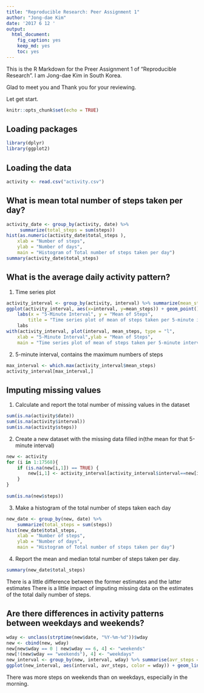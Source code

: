 ```yaml
---
title: "Reproducible Research: Peer Assignment 1"
author: "Jong-dae Kim"
date: '2017 6 12 '
output: 
  html_document: 
    fig_caption: yes
    keep_md: yes
    toc: yes
---
```

This is the R Markdown for the Preer Assignment 1 of "Reproducible Research".
I am Jong-dae Kim in South Korea.

Glad to meet you and Thank you for your reviewing.

Let get start.



```r
knitr::opts_chunk$set(echo = TRUE)
```

## Loading packages
```r
library(dplyr)
library(ggplot2)
```



## Loading the data
```r
activity <- read.csv("activity.csv")
```



## What is mean total number of steps taken per day?
```r
activity_date <- group_by(activity, date) %>%
     summarize(total_steps = sum(steps))
hist(as.numeric(activity_date$total_steps ),
    xlab = "Number of steps",
    ylab = "Number of days",
    main = "Histogram of Total number of steps taken per day")
summary(activity_date$total_steps)
```



## What is the average daily activity pattern?
1. Time series plot
```r
activity_interval <- group_by(activity, interval) %>% summarize(mean_steps = mean(steps, na.rm=TRUE))
ggplot(activity_interval, aes(x=interval, y=mean_steps)) + geom_point() +
    labs(x = "5-Minute Interval", y = "Mean of Steps", 
        title = "Time series plot of mean of steps taken per 5-minute interval")
    labs
with(activity_interval, plot(interval, mean_steps, type = "l", 
    xlab = "5-Minute Interval",ylab = "Mean of Steps",
    main = "Time series plot of mean of steps taken per 5-minute interval") )
```

2. 5-minute interval, contains the maximum numbers of steps
```r
max_interval <- which.max(activity_interval$mean_steps)
activity_interval[max_interval,]
```


## Imputing missing values

1. Calculate and report the total number of missing values in the dataset 
```r
sum(is.na(activity$date))
sum(is.na(activity$interval))
sum(is.na(activity$steps))
```

2. Create a new dataset with the missing data filled in(the mean for that 5-minute interval)
```r
new <- activity
for (i in 1:17568){
    if (is.na(new[i,1]) == TRUE) {
        new[i,1] <- activity_interval[activity_interval$interval==new[i,3], 2]
    }
}
   
sum(is.na(new$steps))

```

3. Make a histogram of the total number of steps taken each day 

```r
new_date <- group_by(new, date) %>%
    summarize(total_steps = sum(steps))
hist(new_date$total_steps,     
    xlab = "Number of steps",
    ylab = "Number of days",
    main = "Histogram of Total number of steps taken per day")
```

4. Report the mean and median total number of steps taken per day. 
```r
summary(new_date$total_steps)
```

There is a little difference between the former estimates and the latter estimates
There is a little impact of imputing missing data on the estimates of the total daily number of steps.

## Are there differences in activity patterns between weekdays and weekends?

```r

wday <- unclass(strptime(new$date, "%Y-%m-%d"))$wday
new <- cbind(new, wday)
new[new$wday == 0 | new$wday == 6, 4] <- "weekends"
new[!(new$wday == "weekends"), 4] <- "weekdays"
new_interval <- group_by(new, interval, wday) %>% summarise(avr_steps = sum(steps))
ggplot(new_interval, aes(interval, avr_steps, color = wday)) + geom_line() 

```





There was more steps on weekends than on weekdays, especially in the morning.







